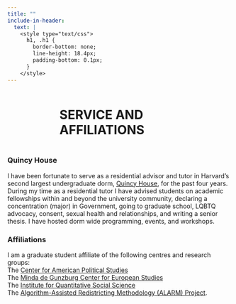 ```yaml
---
title: ""
include-in-header:
  text: |
    <style type="text/css">
      h1, .h1 {
        border-bottom: none;
        line-height: 18.4px;
        padding-bottom: 0.1px;
      }
    </style>
---
```

::: column-page-inset
::: columns
::: {.column width="20%"}

:::

::: {.column width="80%"}
# SERVICE AND AFFILIATIONS {style="text-transform:none;"}
:::
:::
:::

#######
### Quincy House
I have been fortunate to serve as a residential advisor and tutor in Harvard's second largest undergraduate dorm, [Quincy House](https://quincy.harvard.edu), for the past four years. During my time as a residential tutor I have advised students on academic fellowships within and beyond the university community, declaring a concentration (major) in Government, going to graduate school, LQBTQ advocacy, consent, sexual health and relationships, and writing a senior thesis. I have hosted dorm wide programming, events, and workshops.

### Affiliations

I am a graduate student affiliate of the following centres and research groups: <br> The [Center for American Political Studies](https://caps.gov.harvard.edu/home) <br> The [Minda de Gunzburg Center for European Studies](https://ces.fas.harvard.edu) <br> The [Institute for Quantitative Social Science](https://www.iq.harvard.edu) <br> The [Algorithm-Assisted Redistricting Methodology (ALARM) Project](https://alarm-redist.org/about.html).
